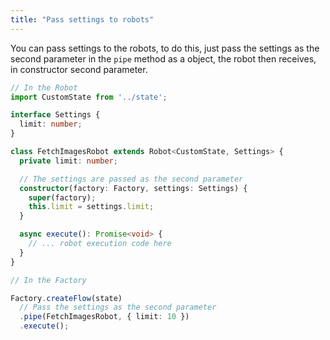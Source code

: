 ```yaml
---
title: "Pass settings to robots"
---
```

You can pass settings to the robots, to do this, just pass the settings as the second parameter in the `pipe` method as a object, the robot then receives, in constructor second parameter.


```ts
// In the Robot
import CustomState from '../state';

interface Settings {
  limit: number;
}

class FetchImagesRobot extends Robot<CustomState, Settings> {
  private limit: number;

  // The settings are passed as the second parameter
  constructor(factory: Factory, settings: Settings) {
    super(factory);
    this.limit = settings.limit;
  }

  async execute(): Promise<void> {
    // ... robot execution code here
  }
}

// In the Factory

Factory.createFlow(state)
  // Pass the settings as the second parameter
  .pipe(FetchImagesRobot, { limit: 10 })
  .execute();

```